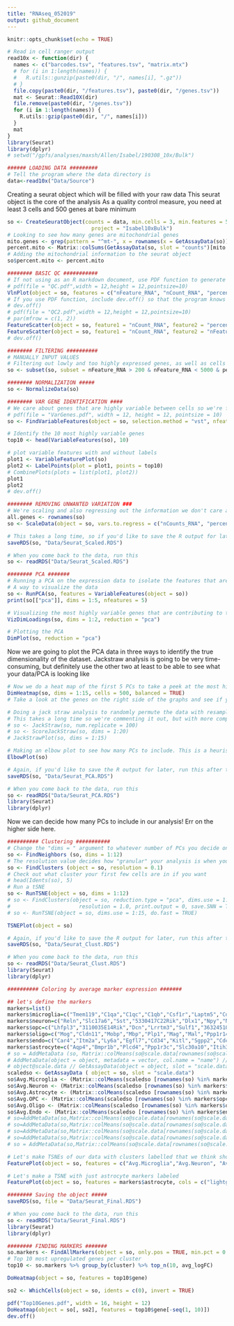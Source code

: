 ```yaml
---
title: "RNAseq_052019"
output: github_document
---
```


```r
knitr::opts_chunk$set(echo = TRUE)
```

```r
# Read in cell ranger output
read10x <- function(dir) {
  names <- c("barcodes.tsv", "features.tsv", "matrix.mtx")
  # for (i in 1:length(names)) {
  #   R.utils::gunzip(paste0(dir, "/", names[i], ".gz"))
  # }
  file.copy(paste0(dir, "/features.tsv"), paste0(dir, "/genes.tsv"))
  mat <- Seurat::Read10X(dir)
  file.remove(paste0(dir, "/genes.tsv"))
  for (i in 1:length(names)) {
    R.utils::gzip(paste0(dir, "/", names[i]))
  }
  mat
}
library(Seurat)
library(dplyr)
# setwd("/gpfs/analyses/maxsh/Allen/Isabel/190308_10x/Bulk")
```


```r
###### LOADING DATA #########
# Tell the program where the data directory is
data<-read10x("Data/Source")
```
Creating a seurat object which will be filled with your raw data
This seurat object is the core of the analysis
As a quality control measure, you need at least 3 cells and 500 genes at bare minimum
```r
so <- CreateSeuratObject(counts = data, min.cells = 3, min.features = 500, 
                           project = "Isabel10xBulk")
# Looking to see how many genes are mitochondrial genes
mito.genes <- grep(pattern = "^mt-", x = rownames(x = GetAssayData(so)), value = TRUE)
percent.mito <- Matrix::colSums(GetAssayData(so, slot = "counts")[mito.genes, ])/Matrix::colSums(GetAssayData(so, slot = "counts"))
# Adding the mitochondrial information to the seurat object
so$percent.mito <- percent.mito
```


```r
######## BASIC QC ###########
# If not using as an R markdown document, use PDF function to generate PDF figures as output
# pdf(file = "QC.pdf",width = 12,height = 12,pointsize=10)
VlnPlot(object = so, features = c("nFeature_RNA", "nCount_RNA", "percent.mito"), ncol = 3)
# If you use PDF function, include dev.off() so that the program knows you're done with the PDF
# dev.off()
# pdf(file = "QC2.pdf",width = 12,height = 12,pointsize=10)
# par(mfrow = c(1, 2))
FeatureScatter(object = so, feature1 = "nCount_RNA", feature2 = "percent.mito", pt.size = 0.5)
FeatureScatter(object = so, feature1 = "nCount_RNA", feature2 = "nFeature_RNA", pt.size = 0.5)
# dev.off()
```


```r
######## FILTERING ##########
# MANUALLY INPUT VALUES
# Filtering out lowly and too highly expressed genes, as well as cells where a high amount of expression comes from mitochondrial genes
so <- subset(so, subset = nFeature_RNA > 200 & nFeature_RNA < 5000 & percent.mito < .15)
```


```r
######## NORMALIZATION #####
so <- NormalizeData(so)
```


```r
######## VAR GENE IDENTIFICATION ####
# We care about genes that are highly variable between cells so we're focusing on those
# pdf(file = "VarGenes.pdf", width = 12, height = 12, pointsize = 10)
so <- FindVariableFeatures(object = so, selection.method = "vst", nfeatures = 2000)

# Identify the 10 most highly variable genes
top10 <- head(VariableFeatures(so), 10)

# plot variable features with and without labels
plot1 <- VariableFeaturePlot(so)
plot2 <- LabelPoints(plot = plot1, points = top10)
# CombinePlots(plots = list(plot1, plot2))
plot1
plot2
# dev.off()
```




```r
######## REMOVING UNWANTED VARIATION ###
# We're scaling and also regressing out the information we don't care about, in this case mitochondrial gene expression and the number of cells being different between groups
all.genes <- rownames(so)
so <- ScaleData(object = so, vars.to.regress = c("nCounts_RNA", "percent.mito"), features = all.genes)
```

```r
# This takes a long time, so if you'd like to save the R output for later use run this after the above cell has run
saveRDS(so, "Data/Seurat_Scaled.RDS")
```

```r
# When you come back to the data, run this
so <- readRDS("Data/Seurat_Scaled.RDS")
```


```r
######## PCA #######
# Running a PCA on the expression data to isolate the features that are most variable
# A way to visualize the data
so <- RunPCA(so, features = VariableFeatures(object = so))
print(so[["pca"]], dims = 1:5, nfeatures = 5)
```

```r
# Visualizing the most highly variable genes that are contributing to the principal components
VizDimLoadings(so, dims = 1:2, reduction = "pca")
```

```r
# Plotting the PCA
DimPlot(so, reduction = "pca")
```

Now we are going to plot the PCA data in three ways to identify the true dimensionality of the dataset. Jackstraw analysis is going to be very time-consuming, but definitely use the other two at least to be able to see what your data/PCA is looking like
```r
# Now we do a heat map of the first 5 PCs to take a peek at the most highly variable features
DimHeatmap(so, dims = 1:15, cells = 500, balanced = TRUE)
# Take a look at the genes on the right side of the graphs and see if you can spot your genes of interest, i.e. known astrocyte genes. They should be on the first few PCs, if not then there is something not so great about the data and it needs further optimization. 
```

```r
# Doing a jack straw analysis to randomly permute the data with resampling in order to generate a null distribution. 
# This takes a long time so we're commenting it out, but with more computing power we will do it. 
# so <- JackStraw(so, num.replicate = 100)
# so <- ScoreJackStraw(so, dims = 1:20)
# JackStrawPlot(so, dims = 1:15)
```

```r
# Making an elbow plot to see how many PCs to include. This is a heuristic, but you can often see by eye where it drops off.
ElbowPlot(so)
```


```r
# Again, if you'd like to save the R output for later, run this after the above cell has run
saveRDS(so, "Data/Seurat_PCA.RDS")
```

```r
# When you come back to the data, run this
so <- readRDS("Data/Seurat_PCA.RDS")
library(Seurat)
library(dplyr)
```

Now we can decide how many PCs to include in our analysis! Err on the higher side here. 

```r
########## Clustering ###########
# Change the "dims = " argument to whatever number of PCs you decide on
so <- FindNeighbors (so, dims = 1:12)
# The resolution value decides how "granular" your analysis is when you cluster. This should change depending on how many cells you have. 
so <- FindClusters (object = so, resolution = 0.1)
# Check out what cluster your first few cells are in if you want
# head(Idents(so), 5)
# Run a tSNE
so <- RunTSNE(object = so, dims = 1:12)
# so <- FindClusters(object = so, reduction.type = "pca", dims.use = 1:15, 
#                      resolution = 1.0, print.output = 0, save.SNN = TRUE)
# so <- RunTSNE(object = so, dims.use = 1:15, do.fast = TRUE)
```


```r
TSNEPlot(object = so)
```



```r
# Again, if you'd like to save the R output for later, run this after the above cell has run
saveRDS(so, "Data/Seurat_Clust.RDS")
```

```r
# When you come back to the data, run this
so <- readRDS("Data/Seurat_Clust.RDS")
library(Seurat)
library(dplyr)
```


```r
########## Coloring by average marker expression #######

## let's define the markers
markers=list()
markers$microglia=c("Tmem119","C1qa","C1qc","C1qb","Csf1r","Laptm5","Cd68","Olfml3","Tyrobp","Fcgr3","Alox5ap","Cx3cr1","P2ry13","Hexb","Lst1","Ctss","Coro1a","Ly86","Rtn4rl1","Rgs10","Rnase4","Kcnk12","Sla","Egr2","Ptgs1","Trpv2","Arhgdib","Gpr34","P2ry12","Rgs14","Ptk2b","Rassf5","Spp1")
markers$neuron=c("Reln","Slc17a6","Sst","5330417C22Rik","Dlx1","Npy","Nos1","Islr2","Dlx1as","Pnoc","Grem2","Clstn2","Npas4","Grm2","Nell1","Tmem130","Glra2","Slc32a1","Tbr1","Trim66","Lhx6","Bcl11a","Dpysl5","L1cam","Dync1i1","Tac2","Gpr83","Stmn2","Syt1","Crhbp","Tubb3","Rian","Kcnc2","Vgf","Bcl11b","Syt4","Cdh8","Kctd8","Gpr12","Elavl2","Synpr","Celsr3","Lrrc3b","Crh","Cpne5","Neurod1","Crmp1","Myt1l","Ina","Rgs8","Cpne4","Calb2","Gap43","Cacng2","Kcnip4","Eomes","Scg2","Adcyap1","Ablim3","Gpr22","Gabrg2","Rims3","Car10","Gpr26","Atp1a3","Rem2","Slc6a7","Gad1","Usp29","Cyp4x1","Nrn1","Kcnq5","Cbln4","Kcns2","Efna3","AW551984","Gabra5","Baiap3","Cacna1b","Zcchc12","Zic1","Sv2b","Hspa12a","Rhov","Gria1","Kcna4","Cntnap4","Hcn1","Trhde","Cacna2d1","Doc2b","A830018L16Rik")
markers$opc=c("Lhfpl3","3110035E14Rik","Dcn","Lrrtm3","Sulf1","3632451O06Rik","Gria3","Prkg2","Tmem132d","C1ql3","Nxph1","Gpr17","Cntn4","Cobl","Hrasls","Slitrk3")
markers$oligo=c("Mog","Cldn11","Mobp","Mbp","Plp1","Mag","Mal","Ppp1r14a","Fa2h","Gsn","Gpr62","Tnni1","Kndc1","Ndrg1","Ugt8a","Tspan2","Adamts4","1700047M11Rik","Adssl1","Tmem117","Tmeff2","Sh3gl3","Plekhh1","Kcna1","Bcas1","Cpm")
markers$endo=c("Car4","Itm2a","Ly6a","Egfl7","Cd34","Kitl","Sgpp2","Cdc42ep3","Ebf1","Ankrd37","Arhgef15","Akap2","Myo1b","Mgp","Gcnt2","Tiam1","Plk2","Slc39a10","Smoc2","Abcg2","Grb10","Pde5a","Bok","Myl4","Rasgrp3","Vtn","Tmsb10","9430020K01Rik","Anxa3","Rassf3")
markers$astrocyte=c("Aqp4","Bmpr1b","Plcd4","Ppp1r3c","Slc30a10","Itih3","Slc14a1","Atp13a4","Grm3","Paqr6","Fgfr3","Slc4a4","Itga7","Aldh1l1","St6galnac5","Cbs","Phkg1","Slc6a11","Slc25a34","Sorcs2","Cyp4f15","Entpd2","Grhl1","Dio2","Sox9","Slc15a2","Slc7a2","AI464131","Slc7a10","Slc39a12","Mlc1","Ppp1r3g","Ephx2","Slc1a3","2900052N01Rik","Vcam1","Adhfe1","Rorb","Daam2","Rgs20","Abcd2","Lrig1","Slc7a11","Cldn10","Elovl2","Igsf1","Slc25a18","F3","Fabp7","Emp2","Pdk4","Acsbg1","Kcne1l","Igfbp2","Gpc4","Hes5","Slc1a2","Tlcd1","Dzip1l","Gfap","Tst","Rfx4","Grin2c","Slc13a3","Fjx1","Megf10","Slc27a1","Pla2g7","Mfge8","Pax6","Rdh5","Cyp4f14","Hsd11b1","Lcat","Gpam","Agt","Olfml1","Dbx2","Hapln1","Amot","Gjb6","Mtmr11","Ccnd2","Mapk4","Acsl6","Sfxn5","Ptch1","Htra1","Rasa2","Gabrg1","Id4","Scara3","Atp1b2","Acot11","Klf15","Tpbg","Ptprz1","Fgfr1","Vegfa","Fxyd1","Lonrf3","Nhsl1")
# so = AddMetaData (so, Matrix::colMeans(so@scale.data[rownames(so@scale.data) %in% markers$microglia, ]),col.name = "Avg. Microglia")
# AddMetaData(object = object, metadata = vector, col.name = "name") // object$name <- vector
# object@scale.data // GetAssayData(object = object, slot = "scale.data")
scaledso <- GetAssayData ( object = so, slot = "scale.data")
so$Avg.Microglia <- (Matrix::colMeans(scaledso [rownames(so) %in% markers$microglia, ]))
so$Avg.Neuron <- (Matrix::colMeans(scaledso [rownames(so) %in% markers$neuron, ]))
so$Avg.Astrocyte <- (Matrix::colMeans(scaledso [rownames(so) %in% markers$astrocyte, ]))
so$Avg.OPC <- (Matrix::colMeans(scaledso [rownames(so) %in% markers$opc, ]))
so$Avg.Oligo <- (Matrix::colMeans(scaledso [rownames(so) %in% markers$oligo, ]))
so$Avg.Endo <- (Matrix::colMeans(scaledso [rownames(so) %in% markers$endo, ]))
# so=AddMetaData(so,Matrix::colMeans(so@scale.data[rownames(so@scale.data) %in% markers$neuron, ]),col.name = "Avg. Neuron")
# so=AddMetaData(so,Matrix::colMeans(so@scale.data[rownames(so@scale.data) %in% markers$opc, ]),col.name = "Avg. OPC")
# so=AddMetaData(so,Matrix::colMeans(so@scale.data[rownames(so@scale.data) %in% markers$oligo, ]),col.name = "Avg. Oligo")
# so=AddMetaData(so,Matrix::colMeans(so@scale.data[rownames(so@scale.data) %in% markers$endo, ]),col.name = "Avg. Endo")
# so = AddMetaData(so,Matrix::colMeans(so@scale.data[rownames(so@scale.data) %in% markers$astrocyte, ]),col.name = "Avg. Astrocyte")
```

```r
# Let's make TSNEs of our data with clusters labelled that we think should be present
FeaturePlot(object = so, features = c("Avg.Microglia","Avg.Neuron", "Avg.OPC", "Avg.Oligo", "Avg.Endo", "Avg.Astrocyte"), cols = c("lightgrey","red"), reduction = "tsne")
```


```r
# Let's make a TSNE with just astrocyte markers labeled
FeaturePlot(object = so, features = markers$astrocyte, cols = c("lightgrey","red"), reduction = "tsne")
```


```r
######## Saving the object #####
saveRDS(so, file = "Data/Seurat_Final.RDS")
```
```r
# When you come back to the data, run this
so <- readRDS("Data/Seurat_Final.RDS")
library(Seurat)
library(dplyr)
```


```r
######## FINDING MARKERS #######
so.markers <- FindAllMarkers(object = so, only.pos = TRUE, min.pct = 0.1)
# Top 10 most upregulated genes per cluster
top10 <- so.markers %>% group_by(cluster) %>% top_n(10, avg_logFC)
```

```r
DoHeatmap(object = so, features = top10$gene)
```


```r
so2 <- WhichCells(object = so, idents = c(0), invert = TRUE)
```

```r
pdf("Top10Genes.pdf", width = 16, height = 12)
DoHeatmap(object = so[, so2], features = top10$gene[-seq(1, 10)])
dev.off()
```

